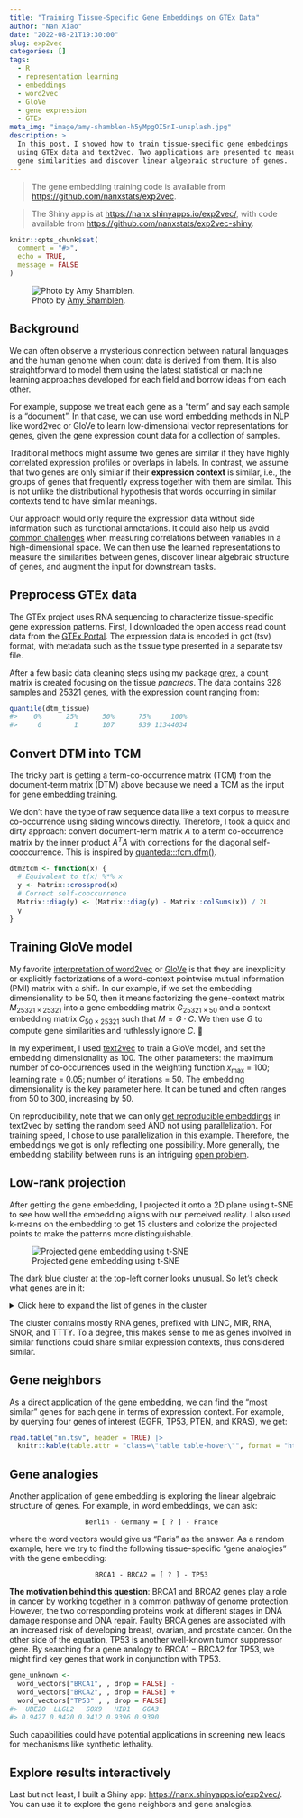 ```yaml
---
title: "Training Tissue-Specific Gene Embeddings on GTEx Data"
author: "Nan Xiao"
date: "2022-08-21T19:30:00"
slug: exp2vec
categories: []
tags:
  - R
  - representation learning
  - embeddings
  - word2vec
  - GloVe
  - gene expression
  - GTEx
meta_img: "image/amy-shamblen-h5yMpgOI5nI-unsplash.jpg"
description: >
  In this post, I showed how to train tissue-specific gene embeddings
  using GTEx data and text2vec. Two applications are presented to measure
  gene similarities and discover linear algebraic structure of genes.
---
```


> The gene embedding training code is available from
> <https://github.com/nanxstats/exp2vec>.

> The Shiny app is at <https://nanx.shinyapps.io/exp2vec/>,
> with code available from
> <https://github.com/nanxstats/exp2vec-shiny>.

```r
knitr::opts_chunk$set(
  comment = "#>",
  echo = TRUE,
  message = FALSE
)
```

![Photo by [Amy Shamblen](https://unsplash.com/photos/h5yMpgOI5nI).](/image/amy-shamblen-h5yMpgOI5nI-unsplash.jpg)

## Background

We can often observe a mysterious connection between natural languages and
the human genome when count data is derived from them. It is also
straightforward to model them using the latest statistical or
machine learning approaches developed for each field and
borrow ideas from each other.

For example, suppose we treat each gene as a "term" and say each sample is a
"document". In that case, we can use word embedding methods in NLP like
word2vec or GloVe to learn low-dimensional vector representations
for genes, given the gene expression count data for a collection of samples.

Traditional methods might assume two genes are similar if
they have highly correlated expression profiles or overlaps in labels.
In contrast, we assume that two genes are only similar if their
**expression context** is similar, i.e., the groups of genes that
frequently express together with them are similar.
This is not unlike the distributional hypothesis that words
occurring in similar contexts tend to have similar meanings.

Our approach would only require the expression data
without side information such as functional annotations.
It could also help us avoid
[common challenges](https://doi.org/10.3905/jpm.2004.110)
when measuring correlations between variables in a high-dimensional space.
We can then use the learned representations to measure the similarities
between genes, discover linear algebraic structure of genes,
and augment the input for downstream tasks.

## Preprocess GTEx data

The GTEx project uses RNA sequencing to characterize tissue-specific
gene expression patterns. First, I downloaded the open access read count data
from the [GTEx Portal](https://gtexportal.org/). The expression data is
encoded in gct (tsv) format, with metadata such as the tissue type
presented in a separate tsv file.

After a few basic data cleaning steps using my package [grex](https://nanx.me/grex/),
a count matrix is created focusing on the tissue _pancreas_. The data contains
328 samples and 25321 genes, with the expression count ranging from:

```r
quantile(dtm_tissue)
#>    0%      25%      50%      75%     100%
#>     0        1      107      939 11344034
```

## Convert DTM into TCM

The tricky part is getting a term-co-occurrence matrix (TCM)
from the document-term matrix (DTM) above because we need a TCM
as the input for gene embedding training.

We don't have the type of raw sequence data like a text corpus to
measure co-occurrence using sliding windows directly. Therefore, I took
a quick and dirty approach: convert document-term matrix $A$ to a
term co-occurrence matrix by the inner product $A^T A$ with corrections
for the diagonal self-cooccurrence. This is inspired by
[quanteda:::fcm.dfm()](https://github.com/quanteda/quanteda/blob/9a06c2b0256a6d260a1a2cc5a22ce088287d58da/R/fcm.R#L130).

```r
dtm2tcm <- function(x) {
  # Equivalent to t(x) %*% x
  y <- Matrix::crossprod(x)
  # Correct self-cooccurrence
  Matrix::diag(y) <- (Matrix::diag(y) - Matrix::colSums(x)) / 2L
  y
}
```

## Training GloVe model

My favorite [interpretation of word2vec](https://dl.acm.org/doi/10.5555/2969033.2969070)
or [GloVe](https://doi.org/10.1162/tacl_a_00134) is that they are inexplicitly
or explicitly factorizations of a word-context pointwise mutual information
(PMI) matrix with a shift. In our example, if we set the embedding
dimensionality to be 50, then it means factorizing the gene-context matrix
$M_{25321\times 25321}$ into a gene embedding matrix $G_{25321 \times 50}$ and
a context embedding matrix $C_{50 \times 25321}$ such that $M = G \cdot C$.
We then use $G$ to compute gene similarities and ruthlessly ignore $C$. 🤔

In my experiment, I used [text2vec](https://cran.r-project.org/package=text2vec)
to train a GloVe model, and set the embedding dimensionality as 100.
The other parameters: the maximum number of
co-occurrences used in the weighting function $x_{\max}$ = 100;
learning rate = 0.05; number of iterations = 50.
The embedding dimensionality is the key parameter here.
It can be tuned and often ranges from 50 to 300, increasing by 50.

On reproducibility, note that we can only
[get reproducible embeddings](https://github.com/dselivanov/text2vec/issues/251)
in text2vec by setting the random seed AND not using parallelization.
For training speed, I chose to use parallelization in this example.
Therefore, the embeddings we got is only reflecting one possibility.
More generally, the embedding stability between runs is an intriguing
[open problem](https://doi.org/10.18653/v1/N18-1190).

## Low-rank projection

After getting the gene embedding, I projected it onto a 2D plane using t-SNE
to see how well the embedding aligns with our perceived reality.
I also used k-means on the embedding to get 15 clusters and colorize the
projected points to make the patterns more distinguishable.

![Projected gene embedding using t-SNE](Pancreas_tsne@0.5x.png)

The dark blue cluster at the top-left corner looks unusual. So let's check
what genes are in it:

<details>
<summary>Click here to expand the list of genes in the cluster</summary>

```css
details > summary {
    border: 1px solid #6c757d;
    border-radius: 0.25rem;
    padding: 1rem;
}
```

```r
cat(readLines("cluster.txt"), sep = "\n")
```

</details>

<p></p>

The cluster contains mostly RNA genes, prefixed with LINC, MIR, RNA, SNOR, and TTTY. To a degree, this makes sense to me as genes involved in similar functions could
share similar expression contexts, thus considered similar.

## Gene neighbors

As a direct application of the gene embedding,
we can find the "most similar" genes for each gene
in terms of expression context. For example,
by querying four genes of interest (EGFR, TP53, PTEN, and KRAS), we get:

```r
read.table("nn.tsv", header = TRUE) |>
  knitr::kable(table.attr = "class=\"table table-hover\"", format = "html")
```

## Gene analogies

Another application of gene embedding is exploring the
linear algebraic structure of genes. For example, in word embeddings, we can ask:

<div style="text-align:center;">
<p>
`Berlin - Germany = [ ? ] - France`
</p>
</div>

where the word vectors would give us "Paris" as the answer.
As a random example, here we try to find the following tissue-specific
"gene analogies" with the gene embedding:

<div style="text-align:center;">
<p>
`BRCA1 - BRCA2 = [ ? ] - TP53`
</p>
</div>

**The motivation behind this question**:
BRCA1 and BRCA2 genes play a role in cancer by working together
in a common pathway of genome protection.
However, the two corresponding proteins work at different stages in
DNA damage response and DNA repair.
Faulty BRCA genes are associated with an increased risk of
developing breast, ovarian, and prostate cancer.
On the other side of the equation, TP53 is another well-known tumor
suppressor gene. By searching for a gene analogy to BRCA1 − BRCA2 for TP53,
we might find key genes that work in conjunction with TP53.

```r
gene_unknown <-
  word_vectors["BRCA1", , drop = FALSE] -
  word_vectors["BRCA2", , drop = FALSE] +
  word_vectors["TP53" , , drop = FALSE]
#>  UBE2O  LLGL2   SOX9   HID1   GGA3
#> 0.9427 0.9420 0.9412 0.9396 0.9390
```

Such capabilities could have potential applications in screening new leads for
mechanisms like synthetic lethality.

## Explore results interactively

Last but not least, I built a Shiny app:
<https://nanx.shinyapps.io/exp2vec/>.
You can use it to explore the gene neighbors and gene analogies.
